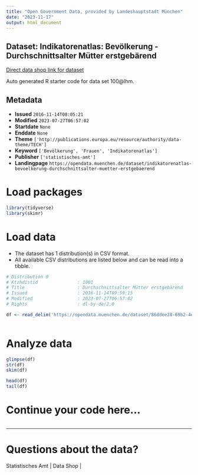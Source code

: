 ```yaml
---
title: "Open Government Data, provided by Landeshauptstadt München"
date: "2023-11-17"
output: html_document
---
```


## Dataset: Indikatorenatlas: Bevölkerung - Durchschnittsalter Mütter erstgebärend

[Direct data shop link for dataset](https://opendata.muenchen.de/dataset/indikatorenatlas-bevoelkerung-durchschnittsalter-muetter-erstgebaerend)

Auto generated R starter code for data set 100@lhm.

## Metadata

- **Issued** `2016-11-14T08:05:21`
- **Modified** `2023-07-27T06:57:02`
- **Startdate** `None`
- **Enddate** `None`
- **Theme** `['http://publications.europa.eu/resource/authority/data-theme/TECH']`
- **Keyword** `['Bevölkerung', 'Frauen', 'Indikatorenatlas']`
- **Publisher** `['statistisches-amt']`
- **Landingpage** `https://opendata.muenchen.de/dataset/indikatorenatlas-bevoelkerung-durchschnittsalter-muetter-erstgebaerend`


# Load packages

```r

library(tidyverse)
library(skimr)

```

# Load data

-   The dataset has 1 distribution(s) in CSV format.
-   All available CSV distributions are listed below and can be read into a tibble.

```r

# Distribution 0
# Ktzhdistid               : 1001
# Title                    : Durchschnittsalter Mütter erstgebärend
# Issued                   : 2016-11-14T09:59:15
# Modified                 : 2023-07-27T06:57:02
# Rights                   : dl-by-de/2.0

df <- read_delim('https://opendata.muenchen.de/dataset/86ddee28-69b2-4e8a-85d2-1651bd50833a/resource/2203038a-7a12-4f6d-b8c7-7df37397d4f2/download/indikat_bevoelkerung_durchschnittsalter_muetter_erstgebaerend_240723.csv')



```

# Analyze data

```r

glimpse(df)
str(df)
skim(df)

head(df)
tail(df)

```

# Continue your code here...

```r

```

------------------------------------------------------------------------

# Questions about the data?

Statistisches Amt | Data Shop | 
